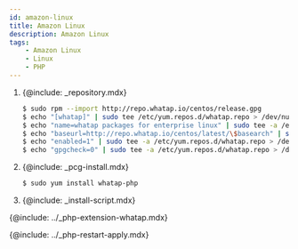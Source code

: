 ```yaml
---
id: amazon-linux
title: Amazon Linux
description: Amazon Linux
tags:
    - Amazon Linux
    - Linux
    - PHP
---
```


1. {@include: _repository.mdx} 

    ```bash
    $ sudo rpm --import http://repo.whatap.io/centos/release.gpg
    $ echo "[whatap]" | sudo tee /etc/yum.repos.d/whatap.repo > /dev/null
    $ echo "name=whatap packages for enterprise linux" | sudo tee -a /etc/yum.repos.d/whatap.repo > /dev/null
    $ echo "baseurl=http://repo.whatap.io/centos/latest/\$basearch" | sudo tee -a /etc/yum.repos.d/whatap.repo > /dev/null
    $ echo "enabled=1" | sudo tee -a /etc/yum.repos.d/whatap.repo > /dev/null
    $ echo "gpgcheck=0" | sudo tee -a /etc/yum.repos.d/whatap.repo > /dev/null
    ```

1. {@include: _pcg-install.mdx} 

    ```bash
    $ sudo yum install whatap-php
    ```

1. {@include: _install-script.mdx}

{@include: ../_php-extension-whatap.mdx} 

{@include: ../_php-restart-apply.mdx} 